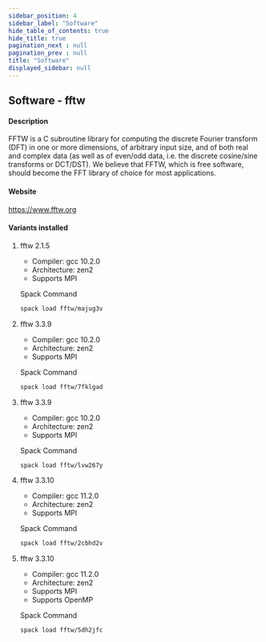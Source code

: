 ```yaml
---
sidebar_position: 4
sidebar_label: "Software"
hide_table_of_contents: true
hide_title: true
pagination_next : null
pagination_prev : null
title: "Software"
displayed_sidebar: null
---
```


## Software - fftw


#### Description
FFTW is a C subroutine library for computing the discrete Fourier transform (DFT) in one or more dimensions, of arbitrary input size, and of both real and complex data (as well as of even/odd data, i.e. the discrete cosine/sine transforms or DCT/DST). We believe that FFTW, which is free software, should become the FFT library of choice for most applications.

#### Website
https://www.fftw.org

#### Variants installed

1. fftw 2.1.5

    - Compiler: gcc 10.2.0
    - Architecture: zen2
    - Supports MPI

    Spack Command
    ```bash
    spack load fftw/majug3v
    ```

2. fftw 3.3.9

    - Compiler: gcc 10.2.0
    - Architecture: zen2
    - Supports MPI

    Spack Command
    ```bash
    spack load fftw/7fklgad
    ```

3. fftw 3.3.9

    - Compiler: gcc 10.2.0
    - Architecture: zen2
    - Supports MPI

    Spack Command
    ```bash
    spack load fftw/lvw267y
    ```

4. fftw 3.3.10

    - Compiler: gcc 11.2.0
    - Architecture: zen2
    - Supports MPI

    Spack Command
    ```bash
    spack load fftw/2cbhd2v
    ```

5. fftw 3.3.10

    - Compiler: gcc 11.2.0
    - Architecture: zen2
    - Supports MPI
    - Supports OpenMP

    Spack Command
    ```bash
    spack load fftw/5dh2jfc
    ```
